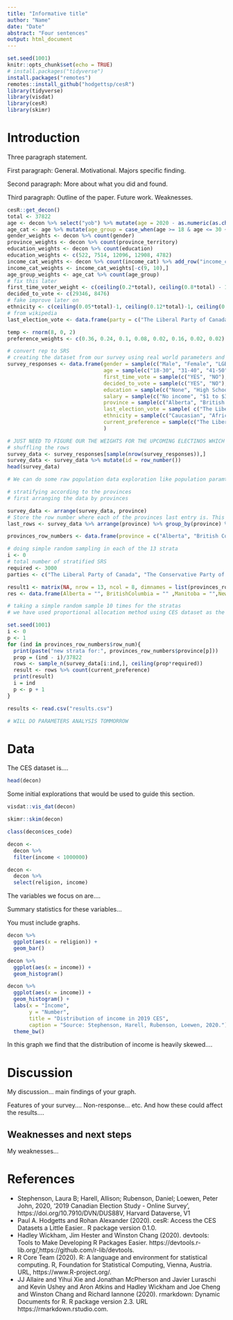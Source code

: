 ```yaml
---
title: "Informative title"
author: "Name"
date: "Date"
abstract: "Four sentences"
output: html_document
---
```


```r
set.seed(1001)
knitr::opts_chunk$set(echo = TRUE)
# install.packages("tidyverse")
install.packages("remotes")
remotes::install_github("hodgettsp/cesR")
library(tidyverse)
library(visdat)
library(cesR)
library(skimr)
```

# Introduction

Three paragraph statement.

First paragraph: General. Motivational. Majors specific finding. 

Second paragraph: More about what you did and found.

Third paragraph: Outline of the paper. Future work. Weaknesses.


```r
cesR::get_decon()
total <- 37822
age <- decon %>% select("yob") %>% mutate(age = 2020 - as.numeric(as.character(yob)))
age_cat <- age %>% mutate(age_group = case_when(age >= 18 & age <= 30 ~ 1, age >= 31 & age <= 40 ~ 2, age >= 41 & age <= 50 ~ 3, age >= 51 & age <= 60 ~ 4, age >= 61 & age <= 70 ~ 5, age>=71 ~ 6))
gender_weights <- decon %>% count(gender)
province_weights <- decon %>% count(province_territory)
education_weights <- decon %>% count(education)
education_weights <- c(522, 7514, 12096, 12908, 4782)
income_cat_weights <- decon %>% count(income_cat) %>% add_row("income_cat" = "prefer not to answer", n = 28453)
income_cat_weights <- income_cat_weights[-c(9, 10),]
age_group_weights <- age_cat %>% count(age_group)
# fix this later
first_time_voter_weight <- c(ceiling(0.2*total), ceiling(0.8*total) - 1)
decided_to_vote <- c(29346, 8476)
# fake improve later on
ethnicity <- c(ceiling(0.05*total)-1, ceiling(0.12*total)-1, ceiling(0.04*total)-1, ceiling(0.26*total), ceiling(0.34*total), ceiling(0.09*total), ceiling(0.1*total))
# from wikipedia
last_election_vote <- data.frame(party = c("The Liberal Party of Canada", "The Conservative Party of Canada", "The Green Party of Canada", "New Democratic Party (NDP)", "Bloc Québécois", "People's Party of Canada (PPC)", "I voted for an independent politician", "None of the above"), votes = c(ceiling(0.45*total)-1, ceiling(0.35*total)-1, ceiling(0.009*total)-1, ceiling(0.07*total), ceiling(0.09*total), ceiling(0.01*total), ceiling(0.01*total)-1, ceiling(0.011*total)))

temp <- rnorm(8, 0, 2)
preference_weights <- c(0.36, 0.24, 0.1, 0.08, 0.02, 0.16, 0.02, 0.02)

# convert rep to SRS
# creating the dataset from our survey using real world parameters and cesR data
survey_responses <- data.frame(gender = sample(c("Male", "Female", "LGBTQ"), total, replace = TRUE, prob = gender_weights$n), 
                               age = sample(c("18-30", "31-40", "41-50", "51-60", "61-70", "71+"), total, TRUE,age_group_weights$n), 
                               first_time_vote = sample(c("YES", "NO"),total, TRUE, first_time_voter_weight),
                               decided_to_vote = sample(c("YES", "NO"),total,TRUE, decided_to_vote),
                               education = sample(c("None", "High School", "College/Diploma", "University (Bachelor's Degree)", "University (Master's/PhD)"),total,TRUE, education_weights),
                               salary = sample(c("No income", "$1 to $30,000", "	$30,001 to $60,000", "$60,001 to $90,000", "$90,001 to $110,000", "$110,001 to $150,000", "$150,001 to $200,000", "More than $200,000", "Don't know/ Prefer not to answer"),total, TRUE, income_cat_weights$n),
                               province = sample(c("Alberta", "British Columbia", "Manitoba", "New Brunswick", "Newfoundland and Labrador" , "Northwest Territories", "Nova Scotia", "Nunavut", "Ontario", "Prince Edward Island", "Quebec", "Saskatchewan", "Yukon"),total, TRUE, province_weights$n),
                               last_election_vote = sample( c("The Liberal Party of Canada", "The Conservative Party of Canada", "The Green Party of Canada", "New Democratic Party (NDP)", "Bloc Québécois", "People's Party of Canada (PPC)", "I voted for an independent politician", "None of the above"),total,TRUE, last_election_vote$votes),
                               ethnicity = sample(c("Caucasian", "African", "Hispanic or Latino", "East Asian", "South Asian", "I am one of the Indigenous Peoples of Canada", "Other"), total, TRUE, ethnicity),
                               current_preference = sample(c("The Liberal Party of Canada", "The Conservative Party of Canada", "The Green Party of Canada", "New Democratic Party (NDP)", "Bloc Québécois", "People's Party of Canada (PPC)", "I voted for an independent politician", "None of the above"),total,TRUE, preference_weights)
                               )

# JUST NEED TO FIGURE OUR THE WEIGHTS FOR THE UPCOMING ELECTINOS WHICH IS THE MAIN ONE
# shuffling the rows 
survey_data <- survey_responses[sample(nrow(survey_responses)),]
survey_data <- survey_data %>% mutate(id = row_number())
head(survey_data)

# We can do some raw population data exploration like population paramters shaped of graphs e.t.c

# stratifying according to the provinces
# first arranging the data by provinces

survey_data <- arrange(survey_data, province)
# Store the row number where each of the provinces last entry is. This corresponds to one strats. 
last_rows <- survey_data %>% arrange(province) %>% group_by(province) %>% summarise_all(last)

provinces_row_numbers <- data.frame(province = c("Alberta", "British Columbia", "Manitoba", "New Brunswick", "Newfoundland and Labrador" , "Northwest Territories", "Nova Scotia", "Nunavut", "Ontario", "Prince Edward Island", "Quebec", "Saskatchewan", "Yukon"), row_num = last_rows$id)

# doing simple random sampling in each of the 13 strata 
i <- 0
# total number of stratified SRS
required <- 3000
parties <- c("The Liberal Party of Canada", "The Conservative Party of Canada", "The Green Party of Canada", "New Democratic Party (NDP)", "Bloc Québécois", "People's Party of Canada (PPC)", "I voted for an independent politician", "None of the above")

result1 <- matrix(NA, nrow = 13, ncol = 8, dimnames = list(provinces_row_numbers$province,parties))
res <- data.frame(Alberta = "", BritishColumbia = "" ,Manitoba = "",NewBrunswick="", NewfoundlandandLabrador = "", NorthwestTerritories = "", NovaScotia = "", Nunavut= "", Ontario = "", PrinceEdwardIsland = "", Quebec="", Saskatchewan="", Yukon="")

# taking a simple random sample 10 times for the stratas
# we have used proportional allocation method using CES dataset as the population

set.seed(1001)
i <- 0
p <- 1
for (ind in provinces_row_numbers$row_num){
  print(paste("new strata for:", provinces_row_numbers$province[p]))
  prop = (ind - i)/37822
  rows <- sample_n(survey_data[i:ind,], ceiling(prop*required))
  result <- rows %>% count(current_preference)
  print(result)
  i = ind
  p <- p + 1
}

results <- read.csv("results.csv")

# WILL DO PARAMETERS ANALYSIS TOMMORROW
```

# Data

The CES dataset is....

```r
head(decon)
```
Some initial explorations that would be used to guide this section.

```r
visdat::vis_dat(decon)

skimr::skim(decon)

class(decon$ces_code)

decon <- 
  decon %>% 
  filter(income < 1000000)

decon <- 
  decon %>% 
  select(religion, income)
```


The variables we focus on are....

Summary statistics for these variables...

You must include graphs.


```r
decon %>% 
  ggplot(aes(x = religion)) +
  geom_bar()
```


```r
decon %>% 
  ggplot(aes(x = income)) +
  geom_histogram()
```



```r
decon %>% 
  ggplot(aes(x = income)) +
  geom_histogram() +
  labs(x = "Income",
       y = "Number",
       title = "Distribution of income in 2019 CES",
       caption = "Source: Stephenson, Harell, Rubenson, Loewen, 2020.") +
  theme_bw()
```

In this graph we find that the distribution of income is heavily skewed....




# Discussion

My discussion... main findings of your graph.


Features of your survey.... Non-response... etc. And how these could affect the results....




## Weaknesses and next steps

My weaknesses...






# References

- Stephenson, Laura B; Harell, Allison; Rubenson, Daniel; Loewen, Peter John, 2020, '2019 Canadian Election Study - Online Survey', https://doi.org/10.7910/DVN/DUS88V, Harvard Dataverse, V1
- Paul A. Hodgetts and Rohan Alexander (2020). cesR: Access the CES Datasets a Little Easier.. R package version 0.1.0.
-  Hadley Wickham, Jim Hester and Winston Chang (2020). devtools: Tools to Make Developing R Packages Easier. https://devtools.r-lib.org/,https://github.com/r-lib/devtools.
- R Core Team (2020). R: A language and environment for statistical computing. R, Foundation for Statistical Computing, Vienna, Austria. URL, https://www.R-project.org/.
- JJ Allaire and Yihui Xie and Jonathan McPherson and Javier Luraschi and Kevin Ushey and Aron Atkins and Hadley Wickham and Joe Cheng and Winston Chang and Richard Iannone (2020). rmarkdown: Dynamic Documents for R. R package version 2.3. URL https://rmarkdown.rstudio.com.





